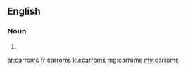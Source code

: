 ==English==

===Noun===
{{head|en}}

# {{plural of|carrom}}

[[ar:carroms]]
[[fr:carroms]]
[[ku:carroms]]
[[mg:carroms]]
[[my:carroms]]